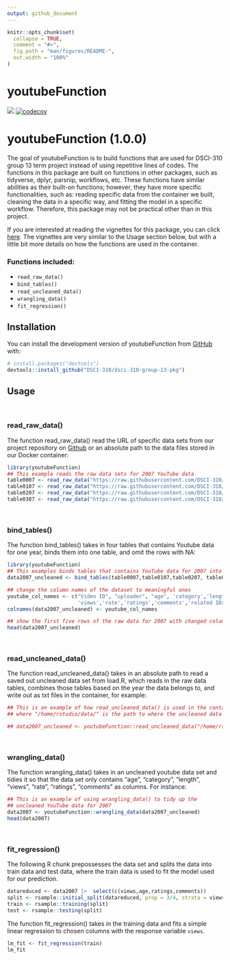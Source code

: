 ```yaml
---
output: github_document
---
```


<!-- README.md is generated from README.Rmd. Please edit that file -->

```r
knitr::opts_chunk$set(
  collapse = TRUE,
  comment = "#>",
  fig.path = "man/figures/README-",
  out.width = "100%"
)
```


# youtubeFunction

<!-- badges: start -->
![](https://github.com/DSCI-310/dsci-310-group-13-pkg/actions/workflows/test-coverage.yaml/badge.svg)
[![codecov](https://codecov.io/gh/DSCI-310/dsci-310-group-13-pkg/branch/main/graph/badge.svg?token=akuR6bS6ic)](https://codecov.io/gh/DSCI-310/dsci-310-group-13-pkg)


<!-- badges: end -->

# youtubeFunction (1.0.0)


The goal of youtubeFunction is to build functions that are used for DSCI-310 group 13 term project instead of using repetitive lines of codes. The functions in this package are built on functions in other packages, such as tidyverse, dplyr, parsnip, workflows, etc. These functions have similar abilities as their built-on functions; however, they have more specific functionalities, such as: reading specific data from the container we built, cleaning the data in a specific way, and fitting the model in a specific workflow. Therefore, this package may not be practical other than in this project.  

If you are interested at reading the vignettes for this package, you can click [here](https://dsci-310.github.io/dsci-310-group-13-pkg/articles/Intro_to_youtubeFunction.html). The vignettes are very similar to the Usage section below, but with a little bit more details on how the functions are used in the container. 


### Functions included:
- `read_raw_data()`
- `bind_tables()`
- `read_uncleaned_data()`
- `wrangling_data()`
- `fit_regression()`


## Installation

You can install the development version of youtubeFunction from [GitHub](https://github.com/) with:

``` r
# install.packages("devtools")
devtools::install_github("DSCI-310/dsci-310-group-13-pkg")
```

## Usage
\

### read_raw_data()

The function read_raw_data() read the URL of specific data sets from our project repository on [Github](https://github.com/DSCI-310/dsci-310-group-13) or an absolute path to the data files stored in our Docker container:
```r
library(youtubeFunction)
## This example reads the raw data sets for 2007 YouTube data
table0007 <- read_raw_data("https://raw.githubusercontent.com/DSCI-310/dsci-310-group-13/main/data/0007.txt")
table0107 <- read_raw_data("https://raw.githubusercontent.com/DSCI-310/dsci-310-group-13/main/data/0107.txt")
table0207 <- read_raw_data("https://raw.githubusercontent.com/DSCI-310/dsci-310-group-13/main/data/0207.txt")
table0307 <- read_raw_data("https://raw.githubusercontent.com/DSCI-310/dsci-310-group-13/main/data/0307.txt")
```

\

### bind_tables()

The function bind_tables() takes in four tables that contains Youtube data for one year, binds them into one table, and omit the rows with NA:

```r
library(youtubeFunction)
## This examples binds tables that contains YouTube data for 2007 into one table 
data2007_uncleaned <- bind_tables(table0007,table0107,table0207, table0307)

## change the column names of the dataset to meaningful ones
youtube_col_names <- c("Video ID", "uploader", "age", 'category','length',
                       'views','rate','ratings','comments','related IDs')
colnames(data2007_uncleaned) <- youtube_col_names

## show the first five rows of the raw data for 2007 with changed column names
head(data2007_uncleaned)
```

\

### read_uncleaned_data()

The function read_uncleaned_data() takes in an absolute path to read a saved out uncleaned data set from load.R, which reads in the raw data tables, combines those tables based on the year the data belongs to, and write out as txt files in the container, for example:

```r
## This is an example of how read_uncleaned_data() is used in the container
## where "/home/rstudio/data/" is the path to where the uncleaned data is saved in the container

## data2007_uncleaned <- youtubeFunction::read_uncleaned_data("/home/rstudio/data/data2007_not_cleaned.txt")
```

\

### wrangling_data()

The function wrangling_data() takes in an uncleaned youtube data set and tidies it so that the data set only contains "age", "category", "length", "views", "rate", "ratings", "comments" as columns. For instance:

```r
## This is an example of using wrangling_data() to tidy up the 
## uncleaned YouTube data for 2007
data2007 <- youtubeFunction::wrangling_data(data2007_uncleaned)
head(data2007)
```

\

### fit_regression()

The following R chunk prepossesses the data set and splits the data into train data and test data, where the train data is used to fit the model used for our prediction.

```r
datareduced <- data2007 |>  select(c(views,age,ratings,comments))
split <- rsample::initial_split(datareduced, prop = 3/4, strata = views)
train <- rsample::training(split)
test <- rsample::testing(split)
```


The function fit_regression() takes in the training data and fits a simple linear regression to chosen columns with the response variable `views`.
```r
lm_fit <- fit_regression(train)
lm_fit 
```

